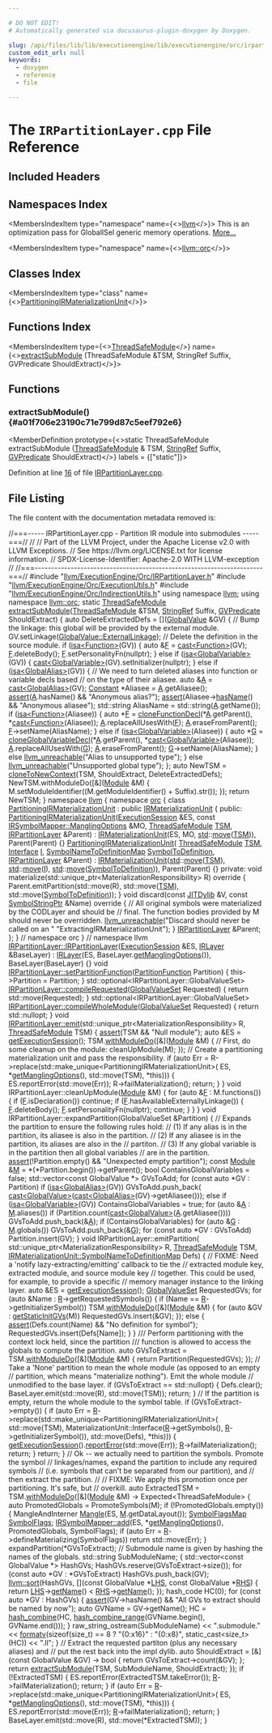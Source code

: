 ```yaml
---

# DO NOT EDIT!
# Automatically generated via docusaurus-plugin-doxygen by Doxygen.

slug: /api/files/lib/lib/executionengine/lib/executionengine/orc/irpartitionlayer-cpp
custom_edit_url: null
keywords:
  - doxygen
  - reference
  - file

---
```





# The `IRPartitionLayer.cpp` File Reference

<DoxygenPage pluginConfig={pluginConfig}>



## Included Headers

<IncludesList>
<IncludesListItem
  filePath="llvm/ExecutionEngine/Orc/IRPartitionLayer.h"
  permalink="/docs/api/files/include/include/llvm/include/llvm/executionengine/include/llvm/executionengine/orc/irpartitionlayer-h"
  isLocal="true" />
<IncludesListItem
  filePath="llvm/ExecutionEngine/Orc/ExecutionUtils.h"
  permalink="/docs/api/files/include/include/llvm/include/llvm/executionengine/include/llvm/executionengine/orc/executionutils-h"
  isLocal="true" />
<IncludesListItem
  filePath="llvm/ExecutionEngine/Orc/IndirectionUtils.h"
  permalink="/docs/api/files/include/include/llvm/include/llvm/executionengine/include/llvm/executionengine/orc/indirectionutils-h"
  isLocal="true" />
</IncludesList>

## Namespaces Index

<MembersIndex>

<MembersIndexItem
  type="namespace"
  name={<><a href="/docs/api/namespaces/llvm">llvm</a></>}>
This is an optimization pass for GlobalISel generic memory operations. <a href="/docs/api/namespaces/llvm/#details">More...</a>
</MembersIndexItem>

<MembersIndexItem
  type="namespace"
  name={<><a href="/docs/api/namespaces/llvm/orc">llvm::orc</a></>}>
</MembersIndexItem>

</MembersIndex>

## Classes Index

<MembersIndex>

<MembersIndexItem
  type="class"
  name={<><a href="/docs/api/classes/llvm/orc/partitioningirmaterializationunit">PartitioningIRMaterializationUnit</a></>}>
</MembersIndexItem>

</MembersIndex>

## Functions Index

<MembersIndex>

<MembersIndexItem
  type={<><a href="/docs/api/classes/llvm/orc/threadsafemodule">ThreadSafeModule</a></>}
  name={<><a href="#a01f706e23190c71e799d87c5eef792e6">extractSubModule</a> (ThreadSafeModule &amp;TSM, StringRef Suffix, GVPredicate ShouldExtract)</>}>
</MembersIndexItem>

</MembersIndex>


<SectionDefinition>

## Functions

### extractSubModule() {#a01f706e23190c71e799d87c5eef792e6}

<MemberDefinition
  prototype={<>static ThreadSafeModule extractSubModule (<a href="/docs/api/classes/llvm/orc/threadsafemodule">ThreadSafeModule</a> &amp; TSM, <a href="/docs/api/classes/llvm/stringref">StringRef</a> Suffix, <a href="/docs/api/namespaces/llvm/orc/#a2ea0417a597899c854ba1a0f8d11fb23">GVPredicate</a> ShouldExtract)</>}
  labels = {["static"]}>

Definition at line <a href="#l00016">16</a> of file <a href="/docs/api/files/lib/lib/executionengine/lib/executionengine/orc/irpartitionlayer-cpp">IRPartitionLayer.cpp</a>.
</MemberDefinition>

</SectionDefinition>

## File Listing

The file content with the documentation metadata removed is:

<ProgramListing>

<Link id="l00001" /><CodeLine lineNumber="1"><span class="doxyHighlightComment">//===----- IRPartitionLayer.cpp - Partition IR module into submodules -----===//</span></CodeLine>
<Link id="l00002" /><CodeLine lineNumber="2"><span class="doxyHighlightComment">//</span></CodeLine>
<Link id="l00003" /><CodeLine lineNumber="3"><span class="doxyHighlightComment">// Part of the LLVM Project, under the Apache License v2.0 with LLVM Exceptions.</span></CodeLine>
<Link id="l00004" /><CodeLine lineNumber="4"><span class="doxyHighlightComment">// See https://llvm.org/LICENSE.txt for license information.</span></CodeLine>
<Link id="l00005" /><CodeLine lineNumber="5"><span class="doxyHighlightComment">// SPDX-License-Identifier: Apache-2.0 WITH LLVM-exception</span></CodeLine>
<Link id="l00006" /><CodeLine lineNumber="6"><span class="doxyHighlightComment">//</span></CodeLine>
<Link id="l00007" /><CodeLine lineNumber="7"><span class="doxyHighlightComment">//===----------------------------------------------------------------------===//</span></CodeLine>
<Link id="l00008" /><CodeLine lineNumber="8"></CodeLine>
<Link id="l00009" /><CodeLine lineNumber="9"><span class="doxyHighlightPreprocessor">#include &quot;<a href="/docs/api/files/include/include/llvm/include/llvm/executionengine/include/llvm/executionengine/orc/irpartitionlayer-h">llvm/ExecutionEngine/Orc/IRPartitionLayer.h</a>&quot;</span></CodeLine>
<Link id="l00010" /><CodeLine lineNumber="10"><span class="doxyHighlightPreprocessor">#include &quot;<a href="/docs/api/files/include/include/llvm/include/llvm/executionengine/include/llvm/executionengine/orc/executionutils-h">llvm/ExecutionEngine/Orc/ExecutionUtils.h</a>&quot;</span></CodeLine>
<Link id="l00011" /><CodeLine lineNumber="11"><span class="doxyHighlightPreprocessor">#include &quot;<a href="/docs/api/files/include/include/llvm/include/llvm/executionengine/include/llvm/executionengine/orc/indirectionutils-h">llvm/ExecutionEngine/Orc/IndirectionUtils.h</a>&quot;</span></CodeLine>
<Link id="l00012" /><CodeLine lineNumber="12"></CodeLine>
<Link id="l00013" /><CodeLine lineNumber="13"><span class="doxyHighlightKeyword">using namespace </span><span class="doxyHighlight"><a href="/docs/api/namespaces/llvm">llvm</a>;</span></CodeLine>
<Link id="l00014" /><CodeLine lineNumber="14"><span class="doxyHighlightKeyword">using namespace </span><span class="doxyHighlight"><a href="/docs/api/namespaces/llvm/orc">llvm::orc</a>;</span></CodeLine>
<Link id="l00015" /><CodeLine lineNumber="15"></CodeLine>
<Link id="l00016" /><CodeLine lineNumber="16" lineLink="#a01f706e23190c71e799d87c5eef792e6"><span class="doxyHighlightKeyword">static</span><span class="doxyHighlight"> <a href="/docs/api/classes/llvm/orc/threadsafemodule">ThreadSafeModule</a> <a href="#a01f706e23190c71e799d87c5eef792e6">extractSubModule</a>(<a href="/docs/api/classes/llvm/orc/threadsafemodule">ThreadSafeModule</a> &amp;TSM,</span></CodeLine>
<Link id="l00017" /><CodeLine lineNumber="17"><span class="doxyHighlight">                                         <a href="/docs/api/classes/llvm/stringref">StringRef</a> Suffix,</span></CodeLine>
<Link id="l00018" /><CodeLine lineNumber="18"><span class="doxyHighlight">                                         <a href="/docs/api/namespaces/llvm/orc/#a2ea0417a597899c854ba1a0f8d11fb23">GVPredicate</a> ShouldExtract) &#123;</span></CodeLine>
<Link id="l00019" /><CodeLine lineNumber="19"></CodeLine>
<Link id="l00020" /><CodeLine lineNumber="20"><span class="doxyHighlight">  </span><span class="doxyHighlightKeyword">auto</span><span class="doxyHighlight"> DeleteExtractedDefs = &#91;&#93;(<a href="/docs/api/classes/llvm/globalvalue">GlobalValue</a> &amp;GV) &#123;</span></CodeLine>
<Link id="l00021" /><CodeLine lineNumber="21"><span class="doxyHighlight">    </span><span class="doxyHighlightComment">// Bump the linkage: this global will be provided by the external module.</span></CodeLine>
<Link id="l00022" /><CodeLine lineNumber="22"><span class="doxyHighlight">    GV.setLinkage(<a href="/docs/api/classes/llvm/globalvalue/#aedfa75f0c85c4aa85b257f066fbea57ca6c93794d7b99cd433e96c53eadb15a6e">GlobalValue::ExternalLinkage</a>);</span></CodeLine>
<Link id="l00023" /><CodeLine lineNumber="23"></CodeLine>
<Link id="l00024" /><CodeLine lineNumber="24"><span class="doxyHighlight">    </span><span class="doxyHighlightComment">// Delete the definition in the source module.</span></CodeLine>
<Link id="l00025" /><CodeLine lineNumber="25"><span class="doxyHighlight">    </span><span class="doxyHighlightKeywordFlow">if</span><span class="doxyHighlight"> (<a href="/docs/api/namespaces/llvm/#a92ca992e52dddc420f4b069cae06dfbe">isa&lt;Function&gt;</a>(GV)) &#123;</span></CodeLine>
<Link id="l00026" /><CodeLine lineNumber="26"><span class="doxyHighlight">      </span><span class="doxyHighlightKeyword">auto</span><span class="doxyHighlight"> &amp;<a href="/docs/api/files/lib/lib/support/md5-cpp/#a96d73bbd7af15cb1fc38c3f4a3bd82e9">F</a> = <a href="/docs/api/namespaces/llvm/#ac4fc845f5ed92de63cd4474f128f5fc5">cast&lt;Function&gt;</a>(GV);</span></CodeLine>
<Link id="l00027" /><CodeLine lineNumber="27"><span class="doxyHighlight">      <a href="/docs/api/files/lib/lib/support/md5-cpp/#a96d73bbd7af15cb1fc38c3f4a3bd82e9">F</a>.deleteBody();</span></CodeLine>
<Link id="l00028" /><CodeLine lineNumber="28"><span class="doxyHighlight">      <a href="/docs/api/files/lib/lib/support/md5-cpp/#a96d73bbd7af15cb1fc38c3f4a3bd82e9">F</a>.setPersonalityFn(</span><span class="doxyHighlightKeyword">nullptr</span><span class="doxyHighlight">);</span></CodeLine>
<Link id="l00029" /><CodeLine lineNumber="29"><span class="doxyHighlight">    &#125; </span><span class="doxyHighlightKeywordFlow">else</span><span class="doxyHighlight"> </span><span class="doxyHighlightKeywordFlow">if</span><span class="doxyHighlight"> (<a href="/docs/api/namespaces/llvm/#a92ca992e52dddc420f4b069cae06dfbe">isa&lt;GlobalVariable&gt;</a>(GV)) &#123;</span></CodeLine>
<Link id="l00030" /><CodeLine lineNumber="30"><span class="doxyHighlight">      <a href="/docs/api/namespaces/llvm/#ac4fc845f5ed92de63cd4474f128f5fc5">cast&lt;GlobalVariable&gt;</a>(GV).setInitializer(</span><span class="doxyHighlightKeyword">nullptr</span><span class="doxyHighlight">);</span></CodeLine>
<Link id="l00031" /><CodeLine lineNumber="31"><span class="doxyHighlight">    &#125; </span><span class="doxyHighlightKeywordFlow">else</span><span class="doxyHighlight"> </span><span class="doxyHighlightKeywordFlow">if</span><span class="doxyHighlight"> (<a href="/docs/api/namespaces/llvm/#a92ca992e52dddc420f4b069cae06dfbe">isa&lt;GlobalAlias&gt;</a>(GV)) &#123;</span></CodeLine>
<Link id="l00032" /><CodeLine lineNumber="32"><span class="doxyHighlight">      </span><span class="doxyHighlightComment">// We need to turn deleted aliases into function or variable decls based</span></CodeLine>
<Link id="l00033" /><CodeLine lineNumber="33"><span class="doxyHighlight">      </span><span class="doxyHighlightComment">// on the type of their aliasee.</span></CodeLine>
<Link id="l00034" /><CodeLine lineNumber="34"><span class="doxyHighlight">      </span><span class="doxyHighlightKeyword">auto</span><span class="doxyHighlight"> &amp;<a href="/docs/api/files/lib/lib/ir/builtingcs-cpp/#a2e38c85003a042421cde1647632d0b72">A</a> = <a href="/docs/api/namespaces/llvm/#ac4fc845f5ed92de63cd4474f128f5fc5">cast&lt;GlobalAlias&gt;</a>(GV);</span></CodeLine>
<Link id="l00035" /><CodeLine lineNumber="35"><span class="doxyHighlight">      <a href="/docs/api/classes/llvm/constant">Constant</a> &#42;Aliasee = <a href="/docs/api/files/lib/lib/ir/builtingcs-cpp/#a2e38c85003a042421cde1647632d0b72">A</a>.getAliasee();</span></CodeLine>
<Link id="l00036" /><CodeLine lineNumber="36"><span class="doxyHighlight">      <a href="/docs/api/files/lib/lib/target/lib/target/amdgpu/silowercontrolflow-cpp/#a4868c5d81c5ccc98c47aeab6244346a0">assert</a>(<a href="/docs/api/files/lib/lib/ir/builtingcs-cpp/#a2e38c85003a042421cde1647632d0b72">A</a>.hasName() &amp;&amp; </span><span class="doxyHighlightStringLiteral">&quot;Anonymous alias?&quot;</span><span class="doxyHighlight">);</span></CodeLine>
<Link id="l00037" /><CodeLine lineNumber="37"><span class="doxyHighlight">      <a href="/docs/api/files/lib/lib/target/lib/target/amdgpu/silowercontrolflow-cpp/#a4868c5d81c5ccc98c47aeab6244346a0">assert</a>(Aliasee-&gt;<a href="/docs/api/classes/llvm/value/#ad9d88ae321b98d8a3b7f394977ae6d7f">hasName</a>() &amp;&amp; </span><span class="doxyHighlightStringLiteral">&quot;Anonymous aliasee&quot;</span><span class="doxyHighlight">);</span></CodeLine>
<Link id="l00038" /><CodeLine lineNumber="38"><span class="doxyHighlight">      std::string AliasName = std::string(<a href="/docs/api/files/lib/lib/ir/builtingcs-cpp/#a2e38c85003a042421cde1647632d0b72">A</a>.getName());</span></CodeLine>
<Link id="l00039" /><CodeLine lineNumber="39"></CodeLine>
<Link id="l00040" /><CodeLine lineNumber="40"><span class="doxyHighlight">      </span><span class="doxyHighlightKeywordFlow">if</span><span class="doxyHighlight"> (<a href="/docs/api/namespaces/llvm/#a92ca992e52dddc420f4b069cae06dfbe">isa&lt;Function&gt;</a>(Aliasee)) &#123;</span></CodeLine>
<Link id="l00041" /><CodeLine lineNumber="41"><span class="doxyHighlight">        </span><span class="doxyHighlightKeyword">auto</span><span class="doxyHighlight"> &#42;<a href="/docs/api/files/lib/lib/support/md5-cpp/#a96d73bbd7af15cb1fc38c3f4a3bd82e9">F</a> = <a href="/docs/api/namespaces/llvm/orc/#a993ad5e82f2d59de8127cfcb38a62e0a">cloneFunctionDecl</a>(&#42;<a href="/docs/api/files/lib/lib/ir/builtingcs-cpp/#a2e38c85003a042421cde1647632d0b72">A</a>.getParent(), &#42;<a href="/docs/api/namespaces/llvm/#ac4fc845f5ed92de63cd4474f128f5fc5">cast&lt;Function&gt;</a>(Aliasee));</span></CodeLine>
<Link id="l00042" /><CodeLine lineNumber="42"><span class="doxyHighlight">        <a href="/docs/api/files/lib/lib/ir/builtingcs-cpp/#a2e38c85003a042421cde1647632d0b72">A</a>.replaceAllUsesWith(<a href="/docs/api/files/lib/lib/support/md5-cpp/#a96d73bbd7af15cb1fc38c3f4a3bd82e9">F</a>);</span></CodeLine>
<Link id="l00043" /><CodeLine lineNumber="43"><span class="doxyHighlight">        <a href="/docs/api/files/lib/lib/ir/builtingcs-cpp/#a2e38c85003a042421cde1647632d0b72">A</a>.eraseFromParent();</span></CodeLine>
<Link id="l00044" /><CodeLine lineNumber="44"><span class="doxyHighlight">        <a href="/docs/api/files/lib/lib/support/md5-cpp/#a96d73bbd7af15cb1fc38c3f4a3bd82e9">F</a>-&gt;setName(AliasName);</span></CodeLine>
<Link id="l00045" /><CodeLine lineNumber="45"><span class="doxyHighlight">      &#125; </span><span class="doxyHighlightKeywordFlow">else</span><span class="doxyHighlight"> </span><span class="doxyHighlightKeywordFlow">if</span><span class="doxyHighlight"> (<a href="/docs/api/namespaces/llvm/#a92ca992e52dddc420f4b069cae06dfbe">isa&lt;GlobalVariable&gt;</a>(Aliasee)) &#123;</span></CodeLine>
<Link id="l00046" /><CodeLine lineNumber="46"><span class="doxyHighlight">        </span><span class="doxyHighlightKeyword">auto</span><span class="doxyHighlight"> &#42;<a href="/docs/api/files/lib/lib/support/md5-cpp/#ad96b7cf3182ce2ba85e5a7a93b12c441">G</a> = <a href="/docs/api/namespaces/llvm/orc/#a88db5656a6723001ab395e9db68094c2">cloneGlobalVariableDecl</a>(&#42;<a href="/docs/api/files/lib/lib/ir/builtingcs-cpp/#a2e38c85003a042421cde1647632d0b72">A</a>.getParent(),</span></CodeLine>
<Link id="l00047" /><CodeLine lineNumber="47"><span class="doxyHighlight">                                          &#42;<a href="/docs/api/namespaces/llvm/#ac4fc845f5ed92de63cd4474f128f5fc5">cast&lt;GlobalVariable&gt;</a>(Aliasee));</span></CodeLine>
<Link id="l00048" /><CodeLine lineNumber="48"><span class="doxyHighlight">        <a href="/docs/api/files/lib/lib/ir/builtingcs-cpp/#a2e38c85003a042421cde1647632d0b72">A</a>.replaceAllUsesWith(<a href="/docs/api/files/lib/lib/support/md5-cpp/#ad96b7cf3182ce2ba85e5a7a93b12c441">G</a>);</span></CodeLine>
<Link id="l00049" /><CodeLine lineNumber="49"><span class="doxyHighlight">        <a href="/docs/api/files/lib/lib/ir/builtingcs-cpp/#a2e38c85003a042421cde1647632d0b72">A</a>.eraseFromParent();</span></CodeLine>
<Link id="l00050" /><CodeLine lineNumber="50"><span class="doxyHighlight">        <a href="/docs/api/files/lib/lib/support/md5-cpp/#ad96b7cf3182ce2ba85e5a7a93b12c441">G</a>-&gt;setName(AliasName);</span></CodeLine>
<Link id="l00051" /><CodeLine lineNumber="51"><span class="doxyHighlight">      &#125; </span><span class="doxyHighlightKeywordFlow">else</span></CodeLine>
<Link id="l00052" /><CodeLine lineNumber="52"><span class="doxyHighlight">        <a href="/docs/api/files/include/include/llvm/include/llvm/support/errorhandling-h/#ace243f5c25697a1107cce46626b3dc94">llvm&#95;unreachable</a>(</span><span class="doxyHighlightStringLiteral">&quot;Alias to unsupported type&quot;</span><span class="doxyHighlight">);</span></CodeLine>
<Link id="l00053" /><CodeLine lineNumber="53"><span class="doxyHighlight">    &#125; </span><span class="doxyHighlightKeywordFlow">else</span></CodeLine>
<Link id="l00054" /><CodeLine lineNumber="54"><span class="doxyHighlight">      <a href="/docs/api/files/include/include/llvm/include/llvm/support/errorhandling-h/#ace243f5c25697a1107cce46626b3dc94">llvm&#95;unreachable</a>(</span><span class="doxyHighlightStringLiteral">&quot;Unsupported global type&quot;</span><span class="doxyHighlight">);</span></CodeLine>
<Link id="l00055" /><CodeLine lineNumber="55"><span class="doxyHighlight">  &#125;;</span></CodeLine>
<Link id="l00056" /><CodeLine lineNumber="56"></CodeLine>
<Link id="l00057" /><CodeLine lineNumber="57"><span class="doxyHighlight">  </span><span class="doxyHighlightKeyword">auto</span><span class="doxyHighlight"> NewTSM = <a href="/docs/api/namespaces/llvm/orc/#acb572d27661acd51c80b1bca18cd1ee3">cloneToNewContext</a>(TSM, ShouldExtract, DeleteExtractedDefs);</span></CodeLine>
<Link id="l00058" /><CodeLine lineNumber="58"><span class="doxyHighlight">  NewTSM.withModuleDo(&#91;&amp;&#93;(<a href="/docs/api/classes/llvm/module">Module</a> &amp;M) &#123;</span></CodeLine>
<Link id="l00059" /><CodeLine lineNumber="59"><span class="doxyHighlight">    M.setModuleIdentifier((M.getModuleIdentifier() + Suffix).str());</span></CodeLine>
<Link id="l00060" /><CodeLine lineNumber="60"><span class="doxyHighlight">  &#125;);</span></CodeLine>
<Link id="l00061" /><CodeLine lineNumber="61"></CodeLine>
<Link id="l00062" /><CodeLine lineNumber="62"><span class="doxyHighlight">  </span><span class="doxyHighlightKeywordFlow">return</span><span class="doxyHighlight"> NewTSM;</span></CodeLine>
<Link id="l00063" /><CodeLine lineNumber="63"><span class="doxyHighlight">&#125;</span></CodeLine>
<Link id="l00064" /><CodeLine lineNumber="64"></CodeLine>
<Link id="l00065" /><CodeLine lineNumber="65"><span class="doxyHighlightKeyword">namespace </span><span class="doxyHighlight"><a href="/docs/api/namespaces/llvm">llvm</a> &#123;</span></CodeLine>
<Link id="l00066" /><CodeLine lineNumber="66"><span class="doxyHighlightKeyword">namespace </span><span class="doxyHighlight"><a href="/docs/api/namespaces/llvm/orc">orc</a> &#123;</span></CodeLine>
<Link id="l00067" /><CodeLine lineNumber="67"></CodeLine>
<Link id="l00068" /><CodeLine lineNumber="68" lineLink="/docs/api/classes/llvm/orc/partitioningirmaterializationunit"><span class="doxyHighlightKeyword">class </span><span class="doxyHighlight"><a href="/docs/api/classes/llvm/orc/partitioningirmaterializationunit/#a8ff29e163abadbf9b7e3e90b8a16426d">PartitioningIRMaterializationUnit</a> : </span><span class="doxyHighlightKeyword">public</span><span class="doxyHighlight"> <a href="/docs/api/classes/llvm/orc/irmaterializationunit/#a6ba5ee0773bcb7bf0614f9ae9f010198">IRMaterializationUnit</a> &#123;</span></CodeLine>
<Link id="l00069" /><CodeLine lineNumber="69"><span class="doxyHighlightKeyword">public</span><span class="doxyHighlight">:</span></CodeLine>
<Link id="l00070" /><CodeLine lineNumber="70" lineLink="/docs/api/classes/llvm/orc/partitioningirmaterializationunit/#a8ff29e163abadbf9b7e3e90b8a16426d"><span class="doxyHighlight">  <a href="/docs/api/classes/llvm/orc/partitioningirmaterializationunit/#a8ff29e163abadbf9b7e3e90b8a16426d">PartitioningIRMaterializationUnit</a>(<a href="/docs/api/classes/llvm/orc/executionsession">ExecutionSession</a> &amp;ES,</span></CodeLine>
<Link id="l00071" /><CodeLine lineNumber="71"><span class="doxyHighlight">                                    </span><span class="doxyHighlightKeyword">const</span><span class="doxyHighlight"> <a href="/docs/api/structs/llvm/orc/irsymbolmapper/manglingoptions">IRSymbolMapper::ManglingOptions</a> &amp;MO,</span></CodeLine>
<Link id="l00072" /><CodeLine lineNumber="72"><span class="doxyHighlight">                                    <a href="/docs/api/classes/llvm/orc/threadsafemodule">ThreadSafeModule</a> <a href="/docs/api/classes/llvm/orc/irmaterializationunit/#a8c041de2ccbd4ea7436a03c71c79b900">TSM</a>,</span></CodeLine>
<Link id="l00073" /><CodeLine lineNumber="73"><span class="doxyHighlight">                                    <a href="/docs/api/classes/llvm/orc/irpartitionlayer">IRPartitionLayer</a> &amp;Parent)</span></CodeLine>
<Link id="l00074" /><CodeLine lineNumber="74"><span class="doxyHighlight">      : <a href="/docs/api/classes/llvm/orc/irmaterializationunit/#a6ba5ee0773bcb7bf0614f9ae9f010198">IRMaterializationUnit</a>(ES, MO, <a href="/docs/api/namespaces/std">std</a>::<a href="/docs/api/namespaces/llvm/#abfc9c7ecf70f66901e439f7c04ef3dbb">move</a>(<a href="/docs/api/classes/llvm/orc/irmaterializationunit/#a8c041de2ccbd4ea7436a03c71c79b900">TSM</a>)), Parent(Parent) &#123;&#125;</span></CodeLine>
<Link id="l00075" /><CodeLine lineNumber="75"></CodeLine>
<Link id="l00076" /><CodeLine lineNumber="76" lineLink="/docs/api/classes/llvm/orc/partitioningirmaterializationunit/#a248354be41911727ade17aeed4fadf40"><span class="doxyHighlight">  <a href="/docs/api/classes/llvm/orc/partitioningirmaterializationunit/#a248354be41911727ade17aeed4fadf40">PartitioningIRMaterializationUnit</a>(</span></CodeLine>
<Link id="l00077" /><CodeLine lineNumber="77"><span class="doxyHighlight">      <a href="/docs/api/classes/llvm/orc/threadsafemodule">ThreadSafeModule</a> <a href="/docs/api/classes/llvm/orc/irmaterializationunit/#a8c041de2ccbd4ea7436a03c71c79b900">TSM</a>, <a href="/docs/api/structs/llvm/orc/materializationunit/interface">Interface</a> <a href="/docs/api/files/lib/lib/support/md5-cpp/#ac0eafdc9ee161b71e7af98af736952fd">I</a>,</span></CodeLine>
<Link id="l00078" /><CodeLine lineNumber="78"><span class="doxyHighlight">      <a href="/docs/api/classes/llvm/orc/irmaterializationunit/#acda17e0078ab60791c6e794f403b71ff">SymbolNameToDefinitionMap</a> <a href="/docs/api/classes/llvm/orc/irmaterializationunit/#a29b40cb9c20cdb418674500762eaeb77">SymbolToDefinition</a>, <a href="/docs/api/classes/llvm/orc/irpartitionlayer">IRPartitionLayer</a> &amp;Parent)</span></CodeLine>
<Link id="l00079" /><CodeLine lineNumber="79"><span class="doxyHighlight">      : <a href="/docs/api/classes/llvm/orc/irmaterializationunit/#a6ba5ee0773bcb7bf0614f9ae9f010198">IRMaterializationUnit</a>(<a href="/docs/api/namespaces/std">std</a>::<a href="/docs/api/namespaces/llvm/#abfc9c7ecf70f66901e439f7c04ef3dbb">move</a>(<a href="/docs/api/classes/llvm/orc/irmaterializationunit/#a8c041de2ccbd4ea7436a03c71c79b900">TSM</a>), <a href="/docs/api/namespaces/std">std</a>::<a href="/docs/api/namespaces/llvm/#abfc9c7ecf70f66901e439f7c04ef3dbb">move</a>(<a href="/docs/api/files/lib/lib/support/md5-cpp/#ac0eafdc9ee161b71e7af98af736952fd">I</a>),</span></CodeLine>
<Link id="l00080" /><CodeLine lineNumber="80"><span class="doxyHighlight">                              <a href="/docs/api/namespaces/std">std</a>::<a href="/docs/api/namespaces/llvm/#abfc9c7ecf70f66901e439f7c04ef3dbb">move</a>(<a href="/docs/api/classes/llvm/orc/irmaterializationunit/#a29b40cb9c20cdb418674500762eaeb77">SymbolToDefinition</a>)),</span></CodeLine>
<Link id="l00081" /><CodeLine lineNumber="81"><span class="doxyHighlight">        Parent(Parent) &#123;&#125;</span></CodeLine>
<Link id="l00082" /><CodeLine lineNumber="82"></CodeLine>
<Link id="l00083" /><CodeLine lineNumber="83"><span class="doxyHighlightKeyword">private</span><span class="doxyHighlight">:</span></CodeLine>
<Link id="l00084" /><CodeLine lineNumber="84"><span class="doxyHighlight">  </span><span class="doxyHighlightKeywordType">void</span><span class="doxyHighlight"> materialize(std::unique&#95;ptr&lt;MaterializationResponsibility&gt; R)</span><span class="doxyHighlightKeyword"> override </span><span class="doxyHighlight">&#123;</span></CodeLine>
<Link id="l00085" /><CodeLine lineNumber="85"><span class="doxyHighlight">    Parent.emitPartition(std::move(R), std::move(<a href="/docs/api/classes/llvm/orc/irmaterializationunit/#a8c041de2ccbd4ea7436a03c71c79b900">TSM</a>),</span></CodeLine>
<Link id="l00086" /><CodeLine lineNumber="86"><span class="doxyHighlight">                         std::move(<a href="/docs/api/classes/llvm/orc/irmaterializationunit/#a29b40cb9c20cdb418674500762eaeb77">SymbolToDefinition</a>));</span></CodeLine>
<Link id="l00087" /><CodeLine lineNumber="87"><span class="doxyHighlight">  &#125;</span></CodeLine>
<Link id="l00088" /><CodeLine lineNumber="88"></CodeLine>
<Link id="l00089" /><CodeLine lineNumber="89"><span class="doxyHighlight">  </span><span class="doxyHighlightKeywordType">void</span><span class="doxyHighlight"> discard(</span><span class="doxyHighlightKeyword">const</span><span class="doxyHighlight"> <a href="/docs/api/classes/llvm/orc/jitdylib">JITDylib</a> &amp;V, </span><span class="doxyHighlightKeyword">const</span><span class="doxyHighlight"> <a href="/docs/api/classes/llvm/orc/symbolstringptr">SymbolStringPtr</a> &amp;Name)</span><span class="doxyHighlightKeyword"> override </span><span class="doxyHighlight">&#123;</span></CodeLine>
<Link id="l00090" /><CodeLine lineNumber="90"><span class="doxyHighlight">    </span><span class="doxyHighlightComment">// All original symbols were materialized by the CODLayer and should be</span></CodeLine>
<Link id="l00091" /><CodeLine lineNumber="91"><span class="doxyHighlight">    </span><span class="doxyHighlightComment">// final. The function bodies provided by M should never be overridden.</span></CodeLine>
<Link id="l00092" /><CodeLine lineNumber="92"><span class="doxyHighlight">    <a href="/docs/api/files/include/include/llvm/include/llvm/support/errorhandling-h/#ace243f5c25697a1107cce46626b3dc94">llvm&#95;unreachable</a>(</span><span class="doxyHighlightStringLiteral">&quot;Discard should never be called on an &quot;</span></CodeLine>
<Link id="l00093" /><CodeLine lineNumber="93"><span class="doxyHighlight">                     </span><span class="doxyHighlightStringLiteral">&quot;ExtractingIRMaterializationUnit&quot;</span><span class="doxyHighlight">);</span></CodeLine>
<Link id="l00094" /><CodeLine lineNumber="94"><span class="doxyHighlight">  &#125;</span></CodeLine>
<Link id="l00095" /><CodeLine lineNumber="95"></CodeLine>
<Link id="l00096" /><CodeLine lineNumber="96"><span class="doxyHighlight">  <a href="/docs/api/classes/llvm/orc/irpartitionlayer">IRPartitionLayer</a> &amp;Parent;</span></CodeLine>
<Link id="l00097" /><CodeLine lineNumber="97"><span class="doxyHighlight">&#125;;</span></CodeLine>
<Link id="l00098" /><CodeLine lineNumber="98"></CodeLine>
<Link id="l00099" /><CodeLine lineNumber="99"><span class="doxyHighlight">&#125; </span><span class="doxyHighlightComment">// namespace orc</span></CodeLine>
<Link id="l00100" /><CodeLine lineNumber="100"><span class="doxyHighlight">&#125; </span><span class="doxyHighlightComment">// namespace llvm</span></CodeLine>
<Link id="l00101" /><CodeLine lineNumber="101"></CodeLine>
<Link id="l00102" /><CodeLine lineNumber="102" lineLink="/docs/api/classes/llvm/orc/irpartitionlayer/#abf7323697c8d97d33f9c96099e9e7426"><span class="doxyHighlight"><a href="/docs/api/classes/llvm/orc/irpartitionlayer/#abf7323697c8d97d33f9c96099e9e7426">IRPartitionLayer::IRPartitionLayer</a>(<a href="/docs/api/classes/llvm/orc/executionsession">ExecutionSession</a> &amp;ES, <a href="/docs/api/classes/llvm/orc/irlayer/#a1141609d9c7e4bdd205bc09698ff51b3">IRLayer</a> &amp;BaseLayer)</span></CodeLine>
<Link id="l00103" /><CodeLine lineNumber="103"><span class="doxyHighlight">    : <a href="/docs/api/classes/llvm/orc/irlayer/#a1141609d9c7e4bdd205bc09698ff51b3">IRLayer</a>(ES, BaseLayer.<a href="/docs/api/classes/llvm/orc/irlayer/#ae3cfe72cdaca15dbe4c360d8bcdb5207">getManglingOptions</a>()), BaseLayer(BaseLayer) &#123;&#125;</span></CodeLine>
<Link id="l00104" /><CodeLine lineNumber="104"></CodeLine>
<Link id="l00105" /><CodeLine lineNumber="105" lineLink="/docs/api/classes/llvm/orc/irpartitionlayer/#af0da72f54d279e477b8c4e345ee7e19a"><span class="doxyHighlightKeywordType">void</span><span class="doxyHighlight"> <a href="/docs/api/classes/llvm/orc/irpartitionlayer/#af0da72f54d279e477b8c4e345ee7e19a">IRPartitionLayer::setPartitionFunction</a>(<a href="/docs/api/classes/llvm/orc/irpartitionlayer/#a14c5fdeb59c2b96e436bef5da73e87f9">PartitionFunction</a> Partition) &#123;</span></CodeLine>
<Link id="l00106" /><CodeLine lineNumber="106"><span class="doxyHighlight">  this-&gt;Partition = Partition;</span></CodeLine>
<Link id="l00107" /><CodeLine lineNumber="107"><span class="doxyHighlight">&#125;</span></CodeLine>
<Link id="l00108" /><CodeLine lineNumber="108"></CodeLine>
<Link id="l00109" /><CodeLine lineNumber="109"><span class="doxyHighlight">std::optional&lt;IRPartitionLayer::GlobalValueSet&gt;</span></CodeLine>
<Link id="l00110" /><CodeLine lineNumber="110" lineLink="/docs/api/classes/llvm/orc/irpartitionlayer/#af4b6e5166c469c1a35960a5c838d381f"><span class="doxyHighlight"><a href="/docs/api/classes/llvm/orc/irpartitionlayer/#af4b6e5166c469c1a35960a5c838d381f">IRPartitionLayer::compileRequested</a>(<a href="/docs/api/classes/llvm/orc/irpartitionlayer/#a711d070e416c2146b2387262fc703591">GlobalValueSet</a> Requested) &#123;</span></CodeLine>
<Link id="l00111" /><CodeLine lineNumber="111"><span class="doxyHighlight">  </span><span class="doxyHighlightKeywordFlow">return</span><span class="doxyHighlight"> std::move(Requested);</span></CodeLine>
<Link id="l00112" /><CodeLine lineNumber="112"><span class="doxyHighlight">&#125;</span></CodeLine>
<Link id="l00113" /><CodeLine lineNumber="113"></CodeLine>
<Link id="l00114" /><CodeLine lineNumber="114"><span class="doxyHighlight">std::optional&lt;IRPartitionLayer::GlobalValueSet&gt;</span></CodeLine>
<Link id="l00115" /><CodeLine lineNumber="115" lineLink="/docs/api/classes/llvm/orc/irpartitionlayer/#a50c9261ce51dd65ab4d3d3c8d2d29792"><span class="doxyHighlight"><a href="/docs/api/classes/llvm/orc/irpartitionlayer/#a50c9261ce51dd65ab4d3d3c8d2d29792">IRPartitionLayer::compileWholeModule</a>(<a href="/docs/api/classes/llvm/orc/irpartitionlayer/#a711d070e416c2146b2387262fc703591">GlobalValueSet</a> Requested) &#123;</span></CodeLine>
<Link id="l00116" /><CodeLine lineNumber="116"><span class="doxyHighlight">  </span><span class="doxyHighlightKeywordFlow">return</span><span class="doxyHighlight"> std::nullopt;</span></CodeLine>
<Link id="l00117" /><CodeLine lineNumber="117"><span class="doxyHighlight">&#125;</span></CodeLine>
<Link id="l00118" /><CodeLine lineNumber="118"></CodeLine>
<Link id="l00119" /><CodeLine lineNumber="119" lineLink="/docs/api/classes/llvm/orc/irpartitionlayer/#a422aebce39fe92265115190c32de1312"><span class="doxyHighlightKeywordType">void</span><span class="doxyHighlight"> <a href="/docs/api/classes/llvm/orc/irpartitionlayer/#a422aebce39fe92265115190c32de1312">IRPartitionLayer::emit</a>(std::unique&#95;ptr&lt;MaterializationResponsibility&gt; R,</span></CodeLine>
<Link id="l00120" /><CodeLine lineNumber="120"><span class="doxyHighlight">                            <a href="/docs/api/classes/llvm/orc/threadsafemodule">ThreadSafeModule</a> TSM) &#123;</span></CodeLine>
<Link id="l00121" /><CodeLine lineNumber="121"><span class="doxyHighlight">  <a href="/docs/api/files/lib/lib/target/lib/target/amdgpu/silowercontrolflow-cpp/#a4868c5d81c5ccc98c47aeab6244346a0">assert</a>(TSM &amp;&amp; </span><span class="doxyHighlightStringLiteral">&quot;Null module&quot;</span><span class="doxyHighlight">);</span></CodeLine>
<Link id="l00122" /><CodeLine lineNumber="122"></CodeLine>
<Link id="l00123" /><CodeLine lineNumber="123"><span class="doxyHighlight">  </span><span class="doxyHighlightKeyword">auto</span><span class="doxyHighlight"> &amp;ES = <a href="/docs/api/classes/llvm/orc/irlayer/#a88dfbca45a6353ce7c643414c0d945cf">getExecutionSession</a>();</span></CodeLine>
<Link id="l00124" /><CodeLine lineNumber="124"><span class="doxyHighlight">  TSM.<a href="/docs/api/classes/llvm/orc/threadsafemodule/#a5dc53e9bbda9066a1ade839494fe0cd9">withModuleDo</a>(&#91;&amp;&#93;(<a href="/docs/api/classes/llvm/module">Module</a> &amp;M) &#123;</span></CodeLine>
<Link id="l00125" /><CodeLine lineNumber="125"><span class="doxyHighlight">    </span><span class="doxyHighlightComment">// First, do some cleanup on the module:</span></CodeLine>
<Link id="l00126" /><CodeLine lineNumber="126"><span class="doxyHighlight">    cleanUpModule(M);</span></CodeLine>
<Link id="l00127" /><CodeLine lineNumber="127"><span class="doxyHighlight">  &#125;);</span></CodeLine>
<Link id="l00128" /><CodeLine lineNumber="128"></CodeLine>
<Link id="l00129" /><CodeLine lineNumber="129"><span class="doxyHighlight">  </span><span class="doxyHighlightComment">// Create a partitioning materialization unit and pass the responsibility.</span></CodeLine>
<Link id="l00130" /><CodeLine lineNumber="130"><span class="doxyHighlight">  </span><span class="doxyHighlightKeywordFlow">if</span><span class="doxyHighlight"> (</span><span class="doxyHighlightKeyword">auto</span><span class="doxyHighlight"> Err = R-&gt;replace(std::make&#95;unique&lt;PartitioningIRMaterializationUnit&gt;(</span></CodeLine>
<Link id="l00131" /><CodeLine lineNumber="131"><span class="doxyHighlight">          ES, &#42;<a href="/docs/api/classes/llvm/orc/irlayer/#ae3cfe72cdaca15dbe4c360d8bcdb5207">getManglingOptions</a>(), std::move(TSM), &#42;</span><span class="doxyHighlightKeyword">this</span><span class="doxyHighlight">))) &#123;</span></CodeLine>
<Link id="l00132" /><CodeLine lineNumber="132"><span class="doxyHighlight">    ES.reportError(std::move(Err));</span></CodeLine>
<Link id="l00133" /><CodeLine lineNumber="133"><span class="doxyHighlight">    R-&gt;failMaterialization();</span></CodeLine>
<Link id="l00134" /><CodeLine lineNumber="134"><span class="doxyHighlight">    </span><span class="doxyHighlightKeywordFlow">return</span><span class="doxyHighlight">;</span></CodeLine>
<Link id="l00135" /><CodeLine lineNumber="135"><span class="doxyHighlight">  &#125;</span></CodeLine>
<Link id="l00136" /><CodeLine lineNumber="136"><span class="doxyHighlight">&#125;</span></CodeLine>
<Link id="l00137" /><CodeLine lineNumber="137"></CodeLine>
<Link id="l00138" /><CodeLine lineNumber="138"><span class="doxyHighlightKeywordType">void</span><span class="doxyHighlight"> IRPartitionLayer::cleanUpModule(<a href="/docs/api/classes/llvm/module">Module</a> &amp;M) &#123;</span></CodeLine>
<Link id="l00139" /><CodeLine lineNumber="139"><span class="doxyHighlight">  </span><span class="doxyHighlightKeywordFlow">for</span><span class="doxyHighlight"> (</span><span class="doxyHighlightKeyword">auto</span><span class="doxyHighlight"> &amp;<a href="/docs/api/files/lib/lib/support/md5-cpp/#a96d73bbd7af15cb1fc38c3f4a3bd82e9">F</a> : M.functions()) &#123;</span></CodeLine>
<Link id="l00140" /><CodeLine lineNumber="140"><span class="doxyHighlight">    </span><span class="doxyHighlightKeywordFlow">if</span><span class="doxyHighlight"> (<a href="/docs/api/files/lib/lib/support/md5-cpp/#a96d73bbd7af15cb1fc38c3f4a3bd82e9">F</a>.isDeclaration())</span></CodeLine>
<Link id="l00141" /><CodeLine lineNumber="141"><span class="doxyHighlight">      </span><span class="doxyHighlightKeywordFlow">continue</span><span class="doxyHighlight">;</span></CodeLine>
<Link id="l00142" /><CodeLine lineNumber="142"></CodeLine>
<Link id="l00143" /><CodeLine lineNumber="143"><span class="doxyHighlight">    </span><span class="doxyHighlightKeywordFlow">if</span><span class="doxyHighlight"> (<a href="/docs/api/files/lib/lib/support/md5-cpp/#a96d73bbd7af15cb1fc38c3f4a3bd82e9">F</a>.hasAvailableExternallyLinkage()) &#123;</span></CodeLine>
<Link id="l00144" /><CodeLine lineNumber="144"><span class="doxyHighlight">      <a href="/docs/api/files/lib/lib/support/md5-cpp/#a96d73bbd7af15cb1fc38c3f4a3bd82e9">F</a>.deleteBody();</span></CodeLine>
<Link id="l00145" /><CodeLine lineNumber="145"><span class="doxyHighlight">      <a href="/docs/api/files/lib/lib/support/md5-cpp/#a96d73bbd7af15cb1fc38c3f4a3bd82e9">F</a>.setPersonalityFn(</span><span class="doxyHighlightKeyword">nullptr</span><span class="doxyHighlight">);</span></CodeLine>
<Link id="l00146" /><CodeLine lineNumber="146"><span class="doxyHighlight">      </span><span class="doxyHighlightKeywordFlow">continue</span><span class="doxyHighlight">;</span></CodeLine>
<Link id="l00147" /><CodeLine lineNumber="147"><span class="doxyHighlight">    &#125;</span></CodeLine>
<Link id="l00148" /><CodeLine lineNumber="148"><span class="doxyHighlight">  &#125;</span></CodeLine>
<Link id="l00149" /><CodeLine lineNumber="149"><span class="doxyHighlight">&#125;</span></CodeLine>
<Link id="l00150" /><CodeLine lineNumber="150"></CodeLine>
<Link id="l00151" /><CodeLine lineNumber="151"><span class="doxyHighlightKeywordType">void</span><span class="doxyHighlight"> IRPartitionLayer::expandPartition(GlobalValueSet &amp;Partition) &#123;</span></CodeLine>
<Link id="l00152" /><CodeLine lineNumber="152"><span class="doxyHighlight">  </span><span class="doxyHighlightComment">// Expands the partition to ensure the following rules hold:</span></CodeLine>
<Link id="l00153" /><CodeLine lineNumber="153"><span class="doxyHighlight">  </span><span class="doxyHighlightComment">// (1) If any alias is in the partition, its aliasee is also in the partition.</span></CodeLine>
<Link id="l00154" /><CodeLine lineNumber="154"><span class="doxyHighlight">  </span><span class="doxyHighlightComment">// (2) If any aliasee is in the partition, its aliases are also in the</span></CodeLine>
<Link id="l00155" /><CodeLine lineNumber="155"><span class="doxyHighlight">  </span><span class="doxyHighlightComment">//     partiton.</span></CodeLine>
<Link id="l00156" /><CodeLine lineNumber="156"><span class="doxyHighlight">  </span><span class="doxyHighlightComment">// (3) If any global variable is in the partition then all global variables</span></CodeLine>
<Link id="l00157" /><CodeLine lineNumber="157"><span class="doxyHighlight">  </span><span class="doxyHighlightComment">//     are in the partition.</span></CodeLine>
<Link id="l00158" /><CodeLine lineNumber="158"><span class="doxyHighlight">  <a href="/docs/api/files/lib/lib/target/lib/target/amdgpu/silowercontrolflow-cpp/#a4868c5d81c5ccc98c47aeab6244346a0">assert</a>(!Partition.empty() &amp;&amp; </span><span class="doxyHighlightStringLiteral">&quot;Unexpected empty partition&quot;</span><span class="doxyHighlight">);</span></CodeLine>
<Link id="l00159" /><CodeLine lineNumber="159"></CodeLine>
<Link id="l00160" /><CodeLine lineNumber="160"><span class="doxyHighlight">  </span><span class="doxyHighlightKeyword">const</span><span class="doxyHighlight"> <a href="/docs/api/files/lib/lib/codegen/machinecheckdebugify-cpp/#a85892acfa8970627e9bd9c9815f15c25">Module</a> &amp;<a href="/docs/api/namespaces/llvm/arm/#ac2456158e5acb44477d8ecfa2d04dbdea69691c7bdcc3ce6d5d8a1361f22d04ac">M</a> = &#42;(&#42;Partition.begin())-&gt;getParent();</span></CodeLine>
<Link id="l00161" /><CodeLine lineNumber="161"><span class="doxyHighlight">  </span><span class="doxyHighlightKeywordType">bool</span><span class="doxyHighlight"> ContainsGlobalVariables = </span><span class="doxyHighlightKeyword">false</span><span class="doxyHighlight">;</span></CodeLine>
<Link id="l00162" /><CodeLine lineNumber="162"><span class="doxyHighlight">  std::vector&lt;const GlobalValue &#42;&gt; GVsToAdd;</span></CodeLine>
<Link id="l00163" /><CodeLine lineNumber="163"></CodeLine>
<Link id="l00164" /><CodeLine lineNumber="164"><span class="doxyHighlight">  </span><span class="doxyHighlightKeywordFlow">for</span><span class="doxyHighlight"> (</span><span class="doxyHighlightKeyword">const</span><span class="doxyHighlight"> </span><span class="doxyHighlightKeyword">auto</span><span class="doxyHighlight"> &#42;GV : Partition)</span></CodeLine>
<Link id="l00165" /><CodeLine lineNumber="165"><span class="doxyHighlight">    </span><span class="doxyHighlightKeywordFlow">if</span><span class="doxyHighlight"> (<a href="/docs/api/namespaces/llvm/#a92ca992e52dddc420f4b069cae06dfbe">isa&lt;GlobalAlias&gt;</a>(GV))</span></CodeLine>
<Link id="l00166" /><CodeLine lineNumber="166"><span class="doxyHighlight">      GVsToAdd.push&#95;back(</span></CodeLine>
<Link id="l00167" /><CodeLine lineNumber="167"><span class="doxyHighlight">          <a href="/docs/api/namespaces/llvm/#ac4fc845f5ed92de63cd4474f128f5fc5">cast&lt;GlobalValue&gt;</a>(<a href="/docs/api/namespaces/llvm/#ac4fc845f5ed92de63cd4474f128f5fc5">cast&lt;GlobalAlias&gt;</a>(GV)-&gt;getAliasee()));</span></CodeLine>
<Link id="l00168" /><CodeLine lineNumber="168"><span class="doxyHighlight">    </span><span class="doxyHighlightKeywordFlow">else</span><span class="doxyHighlight"> </span><span class="doxyHighlightKeywordFlow">if</span><span class="doxyHighlight"> (<a href="/docs/api/namespaces/llvm/#a92ca992e52dddc420f4b069cae06dfbe">isa&lt;GlobalVariable&gt;</a>(GV))</span></CodeLine>
<Link id="l00169" /><CodeLine lineNumber="169"><span class="doxyHighlight">      ContainsGlobalVariables = </span><span class="doxyHighlightKeyword">true</span><span class="doxyHighlight">;</span></CodeLine>
<Link id="l00170" /><CodeLine lineNumber="170"></CodeLine>
<Link id="l00171" /><CodeLine lineNumber="171"><span class="doxyHighlight">  </span><span class="doxyHighlightKeywordFlow">for</span><span class="doxyHighlight"> (</span><span class="doxyHighlightKeyword">auto</span><span class="doxyHighlight"> &amp;<a href="/docs/api/files/lib/lib/ir/builtingcs-cpp/#a2e38c85003a042421cde1647632d0b72">A</a> : <a href="/docs/api/namespaces/llvm/arm/#ac2456158e5acb44477d8ecfa2d04dbdea69691c7bdcc3ce6d5d8a1361f22d04ac">M</a>.aliases())</span></CodeLine>
<Link id="l00172" /><CodeLine lineNumber="172"><span class="doxyHighlight">    </span><span class="doxyHighlightKeywordFlow">if</span><span class="doxyHighlight"> (Partition.count(<a href="/docs/api/namespaces/llvm/#ac4fc845f5ed92de63cd4474f128f5fc5">cast&lt;GlobalValue&gt;</a>(<a href="/docs/api/files/lib/lib/ir/builtingcs-cpp/#a2e38c85003a042421cde1647632d0b72">A</a>.getAliasee())))</span></CodeLine>
<Link id="l00173" /><CodeLine lineNumber="173"><span class="doxyHighlight">      GVsToAdd.push&#95;back(&amp;<a href="/docs/api/files/lib/lib/ir/builtingcs-cpp/#a2e38c85003a042421cde1647632d0b72">A</a>);</span></CodeLine>
<Link id="l00174" /><CodeLine lineNumber="174"></CodeLine>
<Link id="l00175" /><CodeLine lineNumber="175"><span class="doxyHighlight">  </span><span class="doxyHighlightKeywordFlow">if</span><span class="doxyHighlight"> (ContainsGlobalVariables)</span></CodeLine>
<Link id="l00176" /><CodeLine lineNumber="176"><span class="doxyHighlight">    </span><span class="doxyHighlightKeywordFlow">for</span><span class="doxyHighlight"> (</span><span class="doxyHighlightKeyword">auto</span><span class="doxyHighlight"> &amp;<a href="/docs/api/files/lib/lib/support/md5-cpp/#ad96b7cf3182ce2ba85e5a7a93b12c441">G</a> : <a href="/docs/api/namespaces/llvm/arm/#ac2456158e5acb44477d8ecfa2d04dbdea69691c7bdcc3ce6d5d8a1361f22d04ac">M</a>.globals())</span></CodeLine>
<Link id="l00177" /><CodeLine lineNumber="177"><span class="doxyHighlight">      GVsToAdd.push&#95;back(&amp;<a href="/docs/api/files/lib/lib/support/md5-cpp/#ad96b7cf3182ce2ba85e5a7a93b12c441">G</a>);</span></CodeLine>
<Link id="l00178" /><CodeLine lineNumber="178"></CodeLine>
<Link id="l00179" /><CodeLine lineNumber="179"><span class="doxyHighlight">  </span><span class="doxyHighlightKeywordFlow">for</span><span class="doxyHighlight"> (</span><span class="doxyHighlightKeyword">const</span><span class="doxyHighlight"> </span><span class="doxyHighlightKeyword">auto</span><span class="doxyHighlight"> &#42;GV : GVsToAdd)</span></CodeLine>
<Link id="l00180" /><CodeLine lineNumber="180"><span class="doxyHighlight">    Partition.insert(GV);</span></CodeLine>
<Link id="l00181" /><CodeLine lineNumber="181"><span class="doxyHighlight">&#125;</span></CodeLine>
<Link id="l00182" /><CodeLine lineNumber="182"></CodeLine>
<Link id="l00183" /><CodeLine lineNumber="183"><span class="doxyHighlightKeywordType">void</span><span class="doxyHighlight"> IRPartitionLayer::emitPartition(</span></CodeLine>
<Link id="l00184" /><CodeLine lineNumber="184"><span class="doxyHighlight">    std::unique&#95;ptr&lt;MaterializationResponsibility&gt; R, <a href="/docs/api/classes/llvm/orc/threadsafemodule">ThreadSafeModule</a> TSM,</span></CodeLine>
<Link id="l00185" /><CodeLine lineNumber="185"><span class="doxyHighlight">    <a href="/docs/api/classes/llvm/orc/irmaterializationunit/#acda17e0078ab60791c6e794f403b71ff">IRMaterializationUnit::SymbolNameToDefinitionMap</a> Defs) &#123;</span></CodeLine>
<Link id="l00186" /><CodeLine lineNumber="186"></CodeLine>
<Link id="l00187" /><CodeLine lineNumber="187"><span class="doxyHighlight">  </span><span class="doxyHighlightComment">// FIXME: Need a &#39;notify lazy-extracting/emitting&#39; callback to tie the</span></CodeLine>
<Link id="l00188" /><CodeLine lineNumber="188"><span class="doxyHighlight">  </span><span class="doxyHighlightComment">//        extracted module key, extracted module, and source module key</span></CodeLine>
<Link id="l00189" /><CodeLine lineNumber="189"><span class="doxyHighlight">  </span><span class="doxyHighlightComment">//        together. This could be used, for example, to provide a specific</span></CodeLine>
<Link id="l00190" /><CodeLine lineNumber="190"><span class="doxyHighlight">  </span><span class="doxyHighlightComment">//        memory manager instance to the linking layer.</span></CodeLine>
<Link id="l00191" /><CodeLine lineNumber="191"></CodeLine>
<Link id="l00192" /><CodeLine lineNumber="192"><span class="doxyHighlight">  </span><span class="doxyHighlightKeyword">auto</span><span class="doxyHighlight"> &amp;ES = <a href="/docs/api/classes/llvm/orc/irlayer/#a88dfbca45a6353ce7c643414c0d945cf">getExecutionSession</a>();</span></CodeLine>
<Link id="l00193" /><CodeLine lineNumber="193"><span class="doxyHighlight">  <a href="/docs/api/classes/llvm/orc/irpartitionlayer/#a711d070e416c2146b2387262fc703591">GlobalValueSet</a> RequestedGVs;</span></CodeLine>
<Link id="l00194" /><CodeLine lineNumber="194"><span class="doxyHighlight">  </span><span class="doxyHighlightKeywordFlow">for</span><span class="doxyHighlight"> (</span><span class="doxyHighlightKeyword">auto</span><span class="doxyHighlight"> &amp;Name : <a href="/docs/api/namespaces/llvm/riscvfencefield/#a147be9e9780c1e33363ea572d4c7b25fa1835091d83e0e052cd1a32c99b2be731">R</a>-&gt;getRequestedSymbols()) &#123;</span></CodeLine>
<Link id="l00195" /><CodeLine lineNumber="195"><span class="doxyHighlight">    </span><span class="doxyHighlightKeywordFlow">if</span><span class="doxyHighlight"> (Name == <a href="/docs/api/namespaces/llvm/riscvfencefield/#a147be9e9780c1e33363ea572d4c7b25fa1835091d83e0e052cd1a32c99b2be731">R</a>-&gt;getInitializerSymbol())</span></CodeLine>
<Link id="l00196" /><CodeLine lineNumber="196"><span class="doxyHighlight">      TSM.<a href="/docs/api/classes/llvm/orc/threadsafemodule/#a5dc53e9bbda9066a1ade839494fe0cd9">withModuleDo</a>(&#91;&amp;&#93;(<a href="/docs/api/files/lib/lib/codegen/machinecheckdebugify-cpp/#a85892acfa8970627e9bd9c9815f15c25">Module</a> &amp;M) &#123;</span></CodeLine>
<Link id="l00197" /><CodeLine lineNumber="197"><span class="doxyHighlight">        </span><span class="doxyHighlightKeywordFlow">for</span><span class="doxyHighlight"> (</span><span class="doxyHighlightKeyword">auto</span><span class="doxyHighlight"> &amp;GV : <a href="/docs/api/namespaces/llvm/orc/#a4174e4c948f0b4ebcdb9c539a2902d8c">getStaticInitGVs</a>(M))</span></CodeLine>
<Link id="l00198" /><CodeLine lineNumber="198"><span class="doxyHighlight">          RequestedGVs.insert(&amp;GV);</span></CodeLine>
<Link id="l00199" /><CodeLine lineNumber="199"><span class="doxyHighlight">      &#125;);</span></CodeLine>
<Link id="l00200" /><CodeLine lineNumber="200"><span class="doxyHighlight">    </span><span class="doxyHighlightKeywordFlow">else</span><span class="doxyHighlight"> &#123;</span></CodeLine>
<Link id="l00201" /><CodeLine lineNumber="201"><span class="doxyHighlight">      <a href="/docs/api/files/lib/lib/target/lib/target/amdgpu/silowercontrolflow-cpp/#a4868c5d81c5ccc98c47aeab6244346a0">assert</a>(Defs.count(Name) &amp;&amp; </span><span class="doxyHighlightStringLiteral">&quot;No definition for symbol&quot;</span><span class="doxyHighlight">);</span></CodeLine>
<Link id="l00202" /><CodeLine lineNumber="202"><span class="doxyHighlight">      RequestedGVs.insert(Defs&#91;Name&#93;);</span></CodeLine>
<Link id="l00203" /><CodeLine lineNumber="203"><span class="doxyHighlight">    &#125;</span></CodeLine>
<Link id="l00204" /><CodeLine lineNumber="204"><span class="doxyHighlight">  &#125;</span></CodeLine>
<Link id="l00205" /><CodeLine lineNumber="205"></CodeLine>
<Link id="l00206" /><CodeLine lineNumber="206"><span class="doxyHighlightComment">  /// Perform partitioning with the context lock held, since the partition</span></CodeLine>
<Link id="l00207" /><CodeLine lineNumber="207"><span class="doxyHighlightComment">  /// function is allowed to access the globals to compute the partition.</span></CodeLine>
<Link id="l00208" /><CodeLine lineNumber="208"><span class="doxyHighlight">  </span><span class="doxyHighlightKeyword">auto</span><span class="doxyHighlight"> GVsToExtract =</span></CodeLine>
<Link id="l00209" /><CodeLine lineNumber="209"><span class="doxyHighlight">      TSM.<a href="/docs/api/classes/llvm/orc/threadsafemodule/#a5dc53e9bbda9066a1ade839494fe0cd9">withModuleDo</a>(&#91;&amp;&#93;(<a href="/docs/api/files/lib/lib/codegen/machinecheckdebugify-cpp/#a85892acfa8970627e9bd9c9815f15c25">Module</a> &amp;M) &#123; </span><span class="doxyHighlightKeywordFlow">return</span><span class="doxyHighlight"> Partition(RequestedGVs); &#125;);</span></CodeLine>
<Link id="l00210" /><CodeLine lineNumber="210"></CodeLine>
<Link id="l00211" /><CodeLine lineNumber="211"><span class="doxyHighlight">  </span><span class="doxyHighlightComment">// Take a &#39;None&#39; partition to mean the whole module (as opposed to an empty</span></CodeLine>
<Link id="l00212" /><CodeLine lineNumber="212"><span class="doxyHighlight">  </span><span class="doxyHighlightComment">// partition, which means &quot;materialize nothing&quot;). Emit the whole module</span></CodeLine>
<Link id="l00213" /><CodeLine lineNumber="213"><span class="doxyHighlight">  </span><span class="doxyHighlightComment">// unmodified to the base layer.</span></CodeLine>
<Link id="l00214" /><CodeLine lineNumber="214"><span class="doxyHighlight">  </span><span class="doxyHighlightKeywordFlow">if</span><span class="doxyHighlight"> (GVsToExtract == std::nullopt) &#123;</span></CodeLine>
<Link id="l00215" /><CodeLine lineNumber="215"><span class="doxyHighlight">    Defs.clear();</span></CodeLine>
<Link id="l00216" /><CodeLine lineNumber="216"><span class="doxyHighlight">    BaseLayer.emit(std::move(R), std::move(TSM));</span></CodeLine>
<Link id="l00217" /><CodeLine lineNumber="217"><span class="doxyHighlight">    </span><span class="doxyHighlightKeywordFlow">return</span><span class="doxyHighlight">;</span></CodeLine>
<Link id="l00218" /><CodeLine lineNumber="218"><span class="doxyHighlight">  &#125;</span></CodeLine>
<Link id="l00219" /><CodeLine lineNumber="219"></CodeLine>
<Link id="l00220" /><CodeLine lineNumber="220"><span class="doxyHighlight">  </span><span class="doxyHighlightComment">// If the partition is empty, return the whole module to the symbol table.</span></CodeLine>
<Link id="l00221" /><CodeLine lineNumber="221"><span class="doxyHighlight">  </span><span class="doxyHighlightKeywordFlow">if</span><span class="doxyHighlight"> (GVsToExtract-&gt;empty()) &#123;</span></CodeLine>
<Link id="l00222" /><CodeLine lineNumber="222"><span class="doxyHighlight">    </span><span class="doxyHighlightKeywordFlow">if</span><span class="doxyHighlight"> (</span><span class="doxyHighlightKeyword">auto</span><span class="doxyHighlight"> Err =</span></CodeLine>
<Link id="l00223" /><CodeLine lineNumber="223"><span class="doxyHighlight">            <a href="/docs/api/namespaces/llvm/riscvfencefield/#a147be9e9780c1e33363ea572d4c7b25fa1835091d83e0e052cd1a32c99b2be731">R</a>-&gt;replace(std::make&#95;unique&lt;PartitioningIRMaterializationUnit&gt;(</span></CodeLine>
<Link id="l00224" /><CodeLine lineNumber="224"><span class="doxyHighlight">                std::move(TSM),</span></CodeLine>
<Link id="l00225" /><CodeLine lineNumber="225"><span class="doxyHighlight">                MaterializationUnit::Interface(<a href="/docs/api/namespaces/llvm/riscvfencefield/#a147be9e9780c1e33363ea572d4c7b25fa1835091d83e0e052cd1a32c99b2be731">R</a>-&gt;getSymbols(),</span></CodeLine>
<Link id="l00226" /><CodeLine lineNumber="226"><span class="doxyHighlight">                                               <a href="/docs/api/namespaces/llvm/riscvfencefield/#a147be9e9780c1e33363ea572d4c7b25fa1835091d83e0e052cd1a32c99b2be731">R</a>-&gt;getInitializerSymbol()),</span></CodeLine>
<Link id="l00227" /><CodeLine lineNumber="227"><span class="doxyHighlight">                std::move(Defs), &#42;</span><span class="doxyHighlightKeyword">this</span><span class="doxyHighlight">))) &#123;</span></CodeLine>
<Link id="l00228" /><CodeLine lineNumber="228"><span class="doxyHighlight">      <a href="/docs/api/classes/llvm/orc/irlayer/#a88dfbca45a6353ce7c643414c0d945cf">getExecutionSession</a>().<a href="/docs/api/classes/llvm/orc/executionsession/#a1c47ed6ddfb6770f1a432af1c9acdc44">reportError</a>(std::move(Err));</span></CodeLine>
<Link id="l00229" /><CodeLine lineNumber="229"><span class="doxyHighlight">      <a href="/docs/api/namespaces/llvm/riscvfencefield/#a147be9e9780c1e33363ea572d4c7b25fa1835091d83e0e052cd1a32c99b2be731">R</a>-&gt;failMaterialization();</span></CodeLine>
<Link id="l00230" /><CodeLine lineNumber="230"><span class="doxyHighlight">      </span><span class="doxyHighlightKeywordFlow">return</span><span class="doxyHighlight">;</span></CodeLine>
<Link id="l00231" /><CodeLine lineNumber="231"><span class="doxyHighlight">    &#125;</span></CodeLine>
<Link id="l00232" /><CodeLine lineNumber="232"><span class="doxyHighlight">    </span><span class="doxyHighlightKeywordFlow">return</span><span class="doxyHighlight">;</span></CodeLine>
<Link id="l00233" /><CodeLine lineNumber="233"><span class="doxyHighlight">  &#125;</span></CodeLine>
<Link id="l00234" /><CodeLine lineNumber="234"></CodeLine>
<Link id="l00235" /><CodeLine lineNumber="235"><span class="doxyHighlight">  </span><span class="doxyHighlightComment">// Ok -- we actually need to partition the symbols. Promote the symbol</span></CodeLine>
<Link id="l00236" /><CodeLine lineNumber="236"><span class="doxyHighlight">  </span><span class="doxyHighlightComment">// linkages/names, expand the partition to include any required symbols</span></CodeLine>
<Link id="l00237" /><CodeLine lineNumber="237"><span class="doxyHighlight">  </span><span class="doxyHighlightComment">// (i.e. symbols that can&#39;t be separated from our partition), and</span></CodeLine>
<Link id="l00238" /><CodeLine lineNumber="238"><span class="doxyHighlight">  </span><span class="doxyHighlightComment">// then extract the partition.</span></CodeLine>
<Link id="l00239" /><CodeLine lineNumber="239"><span class="doxyHighlight">  </span><span class="doxyHighlightComment">//</span></CodeLine>
<Link id="l00240" /><CodeLine lineNumber="240"><span class="doxyHighlight">  </span><span class="doxyHighlightComment">// FIXME: We apply this promotion once per partitioning. It&#39;s safe, but</span></CodeLine>
<Link id="l00241" /><CodeLine lineNumber="241"><span class="doxyHighlight">  </span><span class="doxyHighlightComment">// overkill.</span></CodeLine>
<Link id="l00242" /><CodeLine lineNumber="242"><span class="doxyHighlight">  </span><span class="doxyHighlightKeyword">auto</span><span class="doxyHighlight"> ExtractedTSM = TSM.<a href="/docs/api/classes/llvm/orc/threadsafemodule/#a5dc53e9bbda9066a1ade839494fe0cd9">withModuleDo</a>(&#91;&amp;&#93;(<a href="/docs/api/files/lib/lib/codegen/machinecheckdebugify-cpp/#a85892acfa8970627e9bd9c9815f15c25">Module</a> &amp;M)</span></CodeLine>
<Link id="l00243" /><CodeLine lineNumber="243"><span class="doxyHighlight">                                           -&gt; Expected&lt;ThreadSafeModule&gt; &#123;</span></CodeLine>
<Link id="l00244" /><CodeLine lineNumber="244"><span class="doxyHighlight">    </span><span class="doxyHighlightKeyword">auto</span><span class="doxyHighlight"> PromotedGlobals = PromoteSymbols(M);</span></CodeLine>
<Link id="l00245" /><CodeLine lineNumber="245"><span class="doxyHighlight">    </span><span class="doxyHighlightKeywordFlow">if</span><span class="doxyHighlight"> (!PromotedGlobals.empty()) &#123;</span></CodeLine>
<Link id="l00246" /><CodeLine lineNumber="246"></CodeLine>
<Link id="l00247" /><CodeLine lineNumber="247"><span class="doxyHighlight">      MangleAndInterner <a href="/docs/api/namespaces/llvm/ms-demangle/#afb795990ffc0cb7321e7d1eacc246324aa26650625d0b324c8f102c8d1fd46f22">Mangle</a>(ES, <a href="/docs/api/namespaces/llvm/arm/#ac2456158e5acb44477d8ecfa2d04dbdea69691c7bdcc3ce6d5d8a1361f22d04ac">M</a>.getDataLayout());</span></CodeLine>
<Link id="l00248" /><CodeLine lineNumber="248"><span class="doxyHighlight">      <a href="/docs/api/namespaces/llvm/orc/#afd6431981e7fdfd4b5d2794f04d7d913">SymbolFlagsMap</a> <a href="/docs/api/namespaces/llvm/macho/#abf69d7d02356968b4f36bc37bcbfe5b4">SymbolFlags</a>;</span></CodeLine>
<Link id="l00249" /><CodeLine lineNumber="249"><span class="doxyHighlight">      <a href="/docs/api/classes/llvm/orc/irsymbolmapper/#a49258c0e5a9200b48bd7122eea077796">IRSymbolMapper::add</a>(ES, &#42;<a href="/docs/api/classes/llvm/orc/irlayer/#ae3cfe72cdaca15dbe4c360d8bcdb5207">getManglingOptions</a>(), PromotedGlobals,</span></CodeLine>
<Link id="l00250" /><CodeLine lineNumber="250"><span class="doxyHighlight">                          SymbolFlags);</span></CodeLine>
<Link id="l00251" /><CodeLine lineNumber="251"></CodeLine>
<Link id="l00252" /><CodeLine lineNumber="252"><span class="doxyHighlight">      </span><span class="doxyHighlightKeywordFlow">if</span><span class="doxyHighlight"> (</span><span class="doxyHighlightKeyword">auto</span><span class="doxyHighlight"> Err = <a href="/docs/api/namespaces/llvm/riscvfencefield/#a147be9e9780c1e33363ea572d4c7b25fa1835091d83e0e052cd1a32c99b2be731">R</a>-&gt;defineMaterializing(SymbolFlags))</span></CodeLine>
<Link id="l00253" /><CodeLine lineNumber="253"><span class="doxyHighlight">        </span><span class="doxyHighlightKeywordFlow">return</span><span class="doxyHighlight"> std::move(Err);</span></CodeLine>
<Link id="l00254" /><CodeLine lineNumber="254"><span class="doxyHighlight">    &#125;</span></CodeLine>
<Link id="l00255" /><CodeLine lineNumber="255"></CodeLine>
<Link id="l00256" /><CodeLine lineNumber="256"><span class="doxyHighlight">    expandPartition(&#42;GVsToExtract);</span></CodeLine>
<Link id="l00257" /><CodeLine lineNumber="257"></CodeLine>
<Link id="l00258" /><CodeLine lineNumber="258"><span class="doxyHighlight">    </span><span class="doxyHighlightComment">// Submodule name is given by hashing the names of the globals.</span></CodeLine>
<Link id="l00259" /><CodeLine lineNumber="259"><span class="doxyHighlight">    std::string SubModuleName;</span></CodeLine>
<Link id="l00260" /><CodeLine lineNumber="260"><span class="doxyHighlight">    &#123;</span></CodeLine>
<Link id="l00261" /><CodeLine lineNumber="261"><span class="doxyHighlight">      std::vector&lt;const GlobalValue &#42;&gt; HashGVs;</span></CodeLine>
<Link id="l00262" /><CodeLine lineNumber="262"><span class="doxyHighlight">      HashGVs.reserve(GVsToExtract-&gt;size());</span></CodeLine>
<Link id="l00263" /><CodeLine lineNumber="263"><span class="doxyHighlight">      </span><span class="doxyHighlightKeywordFlow">for</span><span class="doxyHighlight"> (</span><span class="doxyHighlightKeyword">const</span><span class="doxyHighlight"> </span><span class="doxyHighlightKeyword">auto</span><span class="doxyHighlight"> &#42;GV : &#42;GVsToExtract)</span></CodeLine>
<Link id="l00264" /><CodeLine lineNumber="264"><span class="doxyHighlight">        HashGVs.push&#95;back(GV);</span></CodeLine>
<Link id="l00265" /><CodeLine lineNumber="265"><span class="doxyHighlight">      <a href="/docs/api/namespaces/llvm/#a74cdbd1e4f731e7d7cd83461b8b1de0b">llvm::sort</a>(HashGVs, &#91;&#93;(</span><span class="doxyHighlightKeyword">const</span><span class="doxyHighlight"> GlobalValue &#42;<a href="/docs/api/files/lib/lib/target/lib/target/x86/x86partialreduction-cpp/#a9e1483f7215664a2315c53c3558d9a8d">LHS</a>, </span><span class="doxyHighlightKeyword">const</span><span class="doxyHighlight"> GlobalValue &#42;<a href="/docs/api/files/lib/lib/target/lib/target/x86/x86partialreduction-cpp/#a87b8bfbbe9d8f7146d7f20a5fb42efd0">RHS</a>) &#123;</span></CodeLine>
<Link id="l00266" /><CodeLine lineNumber="266"><span class="doxyHighlight">        </span><span class="doxyHighlightKeywordFlow">return</span><span class="doxyHighlight"> <a href="/docs/api/files/lib/lib/target/lib/target/x86/x86partialreduction-cpp/#a9e1483f7215664a2315c53c3558d9a8d">LHS</a>-&gt;<a href="/docs/api/classes/llvm/value/#adb5c319f5905c1d3ca9eb5df546388c5">getName</a>() &lt; <a href="/docs/api/files/lib/lib/target/lib/target/x86/x86partialreduction-cpp/#a87b8bfbbe9d8f7146d7f20a5fb42efd0">RHS</a>-&gt;<a href="/docs/api/classes/llvm/value/#adb5c319f5905c1d3ca9eb5df546388c5">getName</a>();</span></CodeLine>
<Link id="l00267" /><CodeLine lineNumber="267"><span class="doxyHighlight">      &#125;);</span></CodeLine>
<Link id="l00268" /><CodeLine lineNumber="268"><span class="doxyHighlight">      hash&#95;code HC(0);</span></CodeLine>
<Link id="l00269" /><CodeLine lineNumber="269"><span class="doxyHighlight">      </span><span class="doxyHighlightKeywordFlow">for</span><span class="doxyHighlight"> (</span><span class="doxyHighlightKeyword">const</span><span class="doxyHighlight"> </span><span class="doxyHighlightKeyword">auto</span><span class="doxyHighlight"> &#42;GV : HashGVs) &#123;</span></CodeLine>
<Link id="l00270" /><CodeLine lineNumber="270"><span class="doxyHighlight">        <a href="/docs/api/files/lib/lib/target/lib/target/amdgpu/silowercontrolflow-cpp/#a4868c5d81c5ccc98c47aeab6244346a0">assert</a>(GV-&gt;hasName() &amp;&amp; </span><span class="doxyHighlightStringLiteral">&quot;All GVs to extract should be named by now&quot;</span><span class="doxyHighlight">);</span></CodeLine>
<Link id="l00271" /><CodeLine lineNumber="271"><span class="doxyHighlight">        </span><span class="doxyHighlightKeyword">auto</span><span class="doxyHighlight"> GVName = GV-&gt;getName();</span></CodeLine>
<Link id="l00272" /><CodeLine lineNumber="272"><span class="doxyHighlight">        HC = <a href="/docs/api/namespaces/llvm/#add71474638430694c84640146383fc44">hash&#95;combine</a>(HC, <a href="/docs/api/namespaces/llvm/#af80edfc5e42059e045aa7bf7fe42bee3">hash&#95;combine&#95;range</a>(GVName.begin(), GVName.end()));</span></CodeLine>
<Link id="l00273" /><CodeLine lineNumber="273"><span class="doxyHighlight">      &#125;</span></CodeLine>
<Link id="l00274" /><CodeLine lineNumber="274"><span class="doxyHighlight">      raw&#95;string&#95;ostream(SubModuleName)</span></CodeLine>
<Link id="l00275" /><CodeLine lineNumber="275"><span class="doxyHighlight">          &lt;&lt; </span><span class="doxyHighlightStringLiteral">&quot;.submodule.&quot;</span></CodeLine>
<Link id="l00276" /><CodeLine lineNumber="276"><span class="doxyHighlight">          &lt;&lt; <a href="/docs/api/namespaces/llvm/#a653cce37b80c03eebe7a00520a8eabb6">formatv</a>(</span><span class="doxyHighlightKeyword">sizeof</span><span class="doxyHighlight">(</span><span class="doxyHighlightKeywordType">size&#95;t</span><span class="doxyHighlight">) == 8 ? </span><span class="doxyHighlightStringLiteral">&quot;&#123;0:x16&#125;&quot;</span><span class="doxyHighlight"> : </span><span class="doxyHighlightStringLiteral">&quot;&#123;0:x8&#125;&quot;</span><span class="doxyHighlight">,</span></CodeLine>
<Link id="l00277" /><CodeLine lineNumber="277"><span class="doxyHighlight">                     </span><span class="doxyHighlightKeyword">static&#95;cast&lt;</span><span class="doxyHighlightKeywordType">size&#95;t</span><span class="doxyHighlightKeyword">&gt;</span><span class="doxyHighlight">(HC))</span></CodeLine>
<Link id="l00278" /><CodeLine lineNumber="278"><span class="doxyHighlight">          &lt;&lt; </span><span class="doxyHighlightStringLiteral">&quot;.ll&quot;</span><span class="doxyHighlight">;</span></CodeLine>
<Link id="l00279" /><CodeLine lineNumber="279"><span class="doxyHighlight">    &#125;</span></CodeLine>
<Link id="l00280" /><CodeLine lineNumber="280"></CodeLine>
<Link id="l00281" /><CodeLine lineNumber="281"><span class="doxyHighlight">    </span><span class="doxyHighlightComment">// Extract the requested partiton (plus any necessary aliases) and</span></CodeLine>
<Link id="l00282" /><CodeLine lineNumber="282"><span class="doxyHighlight">    </span><span class="doxyHighlightComment">// put the rest back into the impl dylib.</span></CodeLine>
<Link id="l00283" /><CodeLine lineNumber="283"><span class="doxyHighlight">    </span><span class="doxyHighlightKeyword">auto</span><span class="doxyHighlight"> ShouldExtract = &#91;&amp;&#93;(</span><span class="doxyHighlightKeyword">const</span><span class="doxyHighlight"> GlobalValue &amp;GV) -&gt; </span><span class="doxyHighlightKeywordType">bool</span><span class="doxyHighlight"> &#123;</span></CodeLine>
<Link id="l00284" /><CodeLine lineNumber="284"><span class="doxyHighlight">      </span><span class="doxyHighlightKeywordFlow">return</span><span class="doxyHighlight"> GVsToExtract-&gt;count(&amp;GV);</span></CodeLine>
<Link id="l00285" /><CodeLine lineNumber="285"><span class="doxyHighlight">    &#125;;</span></CodeLine>
<Link id="l00286" /><CodeLine lineNumber="286"></CodeLine>
<Link id="l00287" /><CodeLine lineNumber="287"><span class="doxyHighlight">    </span><span class="doxyHighlightKeywordFlow">return</span><span class="doxyHighlight"> <a href="#a01f706e23190c71e799d87c5eef792e6">extractSubModule</a>(TSM, SubModuleName, ShouldExtract);</span></CodeLine>
<Link id="l00288" /><CodeLine lineNumber="288"><span class="doxyHighlight">  &#125;);</span></CodeLine>
<Link id="l00289" /><CodeLine lineNumber="289"></CodeLine>
<Link id="l00290" /><CodeLine lineNumber="290"><span class="doxyHighlight">  </span><span class="doxyHighlightKeywordFlow">if</span><span class="doxyHighlight"> (!ExtractedTSM) &#123;</span></CodeLine>
<Link id="l00291" /><CodeLine lineNumber="291"><span class="doxyHighlight">    ES.reportError(ExtractedTSM.takeError());</span></CodeLine>
<Link id="l00292" /><CodeLine lineNumber="292"><span class="doxyHighlight">    <a href="/docs/api/namespaces/llvm/riscvfencefield/#a147be9e9780c1e33363ea572d4c7b25fa1835091d83e0e052cd1a32c99b2be731">R</a>-&gt;failMaterialization();</span></CodeLine>
<Link id="l00293" /><CodeLine lineNumber="293"><span class="doxyHighlight">    </span><span class="doxyHighlightKeywordFlow">return</span><span class="doxyHighlight">;</span></CodeLine>
<Link id="l00294" /><CodeLine lineNumber="294"><span class="doxyHighlight">  &#125;</span></CodeLine>
<Link id="l00295" /><CodeLine lineNumber="295"></CodeLine>
<Link id="l00296" /><CodeLine lineNumber="296"><span class="doxyHighlight">  </span><span class="doxyHighlightKeywordFlow">if</span><span class="doxyHighlight"> (</span><span class="doxyHighlightKeyword">auto</span><span class="doxyHighlight"> Err = <a href="/docs/api/namespaces/llvm/riscvfencefield/#a147be9e9780c1e33363ea572d4c7b25fa1835091d83e0e052cd1a32c99b2be731">R</a>-&gt;replace(std::make&#95;unique&lt;PartitioningIRMaterializationUnit&gt;(</span></CodeLine>
<Link id="l00297" /><CodeLine lineNumber="297"><span class="doxyHighlight">          ES, &#42;<a href="/docs/api/classes/llvm/orc/irlayer/#ae3cfe72cdaca15dbe4c360d8bcdb5207">getManglingOptions</a>(), std::move(TSM), &#42;</span><span class="doxyHighlightKeyword">this</span><span class="doxyHighlight">))) &#123;</span></CodeLine>
<Link id="l00298" /><CodeLine lineNumber="298"><span class="doxyHighlight">    ES.reportError(std::move(Err));</span></CodeLine>
<Link id="l00299" /><CodeLine lineNumber="299"><span class="doxyHighlight">    <a href="/docs/api/namespaces/llvm/riscvfencefield/#a147be9e9780c1e33363ea572d4c7b25fa1835091d83e0e052cd1a32c99b2be731">R</a>-&gt;failMaterialization();</span></CodeLine>
<Link id="l00300" /><CodeLine lineNumber="300"><span class="doxyHighlight">    </span><span class="doxyHighlightKeywordFlow">return</span><span class="doxyHighlight">;</span></CodeLine>
<Link id="l00301" /><CodeLine lineNumber="301"><span class="doxyHighlight">  &#125;</span></CodeLine>
<Link id="l00302" /><CodeLine lineNumber="302"><span class="doxyHighlight">  BaseLayer.emit(std::move(R), std::move(&#42;ExtractedTSM));</span></CodeLine>
<Link id="l00303" /><CodeLine lineNumber="303"><span class="doxyHighlight">&#125;</span></CodeLine>

</ProgramListing>


</DoxygenPage>
